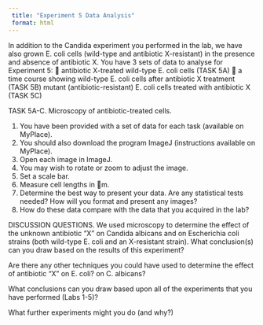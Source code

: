 ```yaml
---
 title: "Experiment 5 Data Analysis"
 format: html
---
```


In addition to the Candida experiment you performed in the lab, we have also grown E. coli cells (wild-type and antibiotic X-resistant) in the presence and absence of antibiotic X. You have 3 sets of data to analyse for Experiment 5:
	antibiotic X-treated wild-type E. coli cells (TASK 5A)
	a time course showing wild-type E. coli cells after antibiotic X treatment (TASK 5B)
mutant (antibiotic-resistant) E. coli cells treated with antibiotic X (TASK 5C)

TASK 5A-C. Microscopy of antibiotic-treated cells.

1.	You have been provided with a set of data for each task (available on MyPlace).
2.	You should also download the program ImageJ (instructions available on MyPlace).
3.	Open each image in ImageJ.
4.	You may wish to rotate or zoom to adjust the image. 
5.	Set a scale bar. 
6.	Measure cell lengths in m. 
7.	Determine the best way to present your data. Are any statistical tests needed? How will you format and present any images?
8.	How do these data compare with the data that you acquired in the lab?

DISCUSSION QUESTIONS.
We used microscopy to determine the effect of the unknown antibiotic “X” on Candida albicans and on Escherichia coli strains (both wild-type E. coli and an X-resistant strain). What conclusion(s) can you draw based on the results of this experiment?

Are there any other techniques you could have used to determine the effect of antibiotic “X” on E. coli? on C. albicans?


What conclusions can you draw based upon all of the experiments that you have performed (Labs 1-5)?


What further experiments might you do (and why?)

